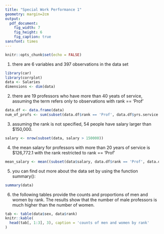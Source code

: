 ```yaml
---
title: "Special Work Performance 1"
geometry: margin=2cm
output: 
  pdf_document:
    fig_width: 7
    fig_height: 6
    fig_caption: true
sansfont: times
---
```


```r
knitr::opts_chunk$set(echo = FALSE)
```

1. there are 6 variables and 397 observations in the data set
```r
library(car)
library(corrplot)
data <- Salaries
dimensions <- dim(data)
```
2. there are 19 professors who have more than 40 yeats of service, assuming the term \textit{professor} refers only to observations with rank == 'Prof'
```r
data.df <- data.frame(data)
num_of_profs <- sum(subset(data.df$rank == 'Prof', data.df$yrs.service > 40))
```
3. assuming the rank is not specified, 54 people have salary larger than $150,000. 
```r
salary <- nrow(subset(data, salary > 150000))
```
4. the mean salary for professors with more than 20 years of service is $126,772.1 with the rank restricted to rank == 'Prof'
```r
mean_salary <- mean((subset(data$salary, data.df$rank == 'Prof', data.df$yrs.service > 20)))
```
5. you can find out more about the data set by using the function summary():
```r
summary(data)
```
6. the following tables provide the counts and proportions of men and women by rank. The results show that the number of male professors is much higher than the number of women.  
```r
tab <- table(data$sex, data$rank)
knitr::kable(
  head(tab[, 1:3], 3), caption = 'counts of men and women by rank'
)
```



